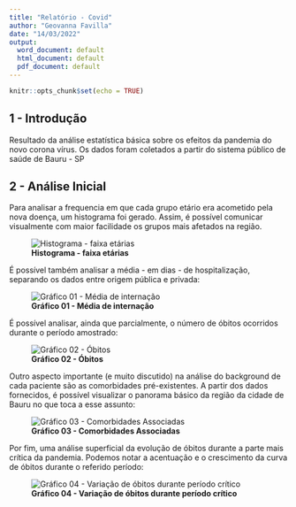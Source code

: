 ```yaml
---
title: "Relatório - Covid"
author: "Geovanna Favilla"
date: "14/03/2022"
output:
  word_document: default
  html_document: default
  pdf_document: default
---
```


```r
knitr::opts_chunk$set(echo = TRUE)
```

## 1 - Introdução
Resultado da análise estatística básica sobre os efeitos da pandemia do novo corona vírus. Os dados foram coletados a partir do sistema público de saúde de Bauru - SP

## 2 - Análise Inicial

Para analisar a frequencia em que cada grupo etário era acometido pela nova doença, um histograma foi gerado. Assim, é possível comunicar visualmente com maior facilidade os grupos mais afetados na região.

![<b>Histograma - faixa etárias</b>](/Users/Geovanna Favilla/Documents/UNESP/iead2021/tf-geovanna-favilla/graficos/idade-fig1.png)



É possível também analisar a média - em dias - de hospitalização, separando os dados entre origem pública e privada:


![<b>Gráfico 01 - Média de internação</b>](/Users/Geovanna Favilla/Documents/UNESP/iead2021/tf-geovanna-favilla/graficos/internacao-fig1.png)

É possível analisar, ainda que parcialmente, o número de óbitos ocorridos durante o período amostrado:


![<b>Gráfico 02 - Óbitos</b>](/Users/Geovanna Favilla/Documents/UNESP/iead2021/tf-geovanna-favilla/graficos/obitos-vacinas.png)

Outro aspecto importante (e muito discutido) na análise do background de cada paciente são as comorbidades pré-existentes. A partir dos dados fornecidos, é possível visualizar o panorama básico da região da cidade de Bauru no que toca a esse assunto:


![<b>Gráfico 03 - Comorbidades Associadas</b>](/Users/Geovanna Favilla/Documents/UNESP/iead2021/tf-geovanna-favilla/graficos/comorbidade-fig1.png)


Por fim, uma análise superficial da evolução de óbitos durante a parte mais crítica da pandemia. Podemos notar a acentuação e o crescimento da curva de óbitos durante o referido período:


![<b>Gráfico 04 - Variação de óbitos durante período crítico</b>](/Users/Geovanna Favilla/Documents/UNESP/iead2021/tf-geovanna-favilla/graficos/varperiod-fig1.png)